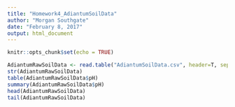 ```yaml
---
title: "Homework4_AdiantumSoilData"
author: "Morgan Southgate"
date: "February 8, 2017"
output: html_document
---
```


```r
knitr::opts_chunk$set(echo = TRUE)
```

```r
AdiantumRawSoilData <- read.table("AdiantumSoilData.csv", header=T, sep = ',', stringsAsFactors = F)
str(AdiantumRawSoilData)
table(AdiantumRawSoilData$pH)
summary(AdiantumRawSoilData$pH)
head(AdiantumRawSoilData)
tail(AdiantumRawSoilData)
```

